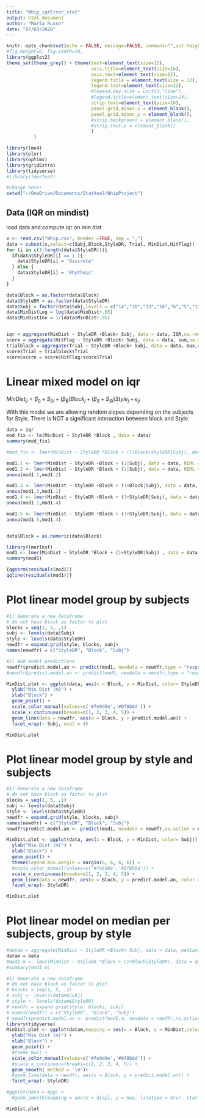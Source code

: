 ```yaml
---
title: "Whip_iqrError_stat"
output: html_document
author: "Marta Russo"
date: "07/03/2020"
---
```


```r
knitr::opts_chunk$set(echo = FALSE, message=FALSE, comment="",out.height='100%',  eval = TRUE, warning = FALSE)
#fig.height=6, fig.width=10, 
library(ggplot2)
theme_set(theme_grey() + theme(text=element_text(size=12), 
                               axis.title=element_text(size=16), 
                               axis.text=element_text(size=12),
                               legend.title = element_text(size = 12),
                               legend.text=element_text(size=12),
                               #legend.key.size = unit(3,"line"),
                               #legend.title=element_text(size=24),
                               strip.text=element_text(size=16),
                               panel.grid.minor.x = element_blank(),
                               panel.grid.minor.y = element_blank(),
                               #strip.background = element_blank(),
                               #strip.text.x = element_blank()
                               )
          )

library(lme4)
library(plyr)
library(optimx)
library(gridExtra)
library(tidyverse)
#library(lmerTest)

#change here!
setwd("~/OneDrive/Documents/StatAnal/WhipProject")


```


## Data (IQR on mindist)

load data and compute iqr on min dist

```r
x <- read.csv("Whip.csv", header =TRUE, sep = ",")
data = subset(x,select=c(Subj,Block,StyleDR, Trial, MinDist,HitFlag))
for (i in c(1:length(data$StyleDR))){
  if(data$StyleDR[i] == 1 ){
    data$StyleDR[i] = 'Discrete'
  } else {
    data$StyleDR[i] = 'Rhythmic'
  }
}

data$Block = as.factor(data$Block)
data$StyleDR = as.factor(data$StyleDR)
data$Subj = factor(data$Subj,levels = c("14","10","13","16","6","5","11","4","3","1","8","7","2","15","9","12"))
data$MinDistLog = log(data$MinDist+.05)
data$MinDistInv = 1/(data$MinDist+.05)


iqr = aggregate(MinDist ~ StyleDR +Block+ Subj, data = data, IQR,na.rm=TRUE) 
score = aggregate(HitFlag ~ StyleDR +Block+ Subj, data = data, sum,na.rm=TRUE) 
trialblock = aggregate(Trial ~ StyleDR +Block+ Subj, data = data, max,na.rm=TRUE) 
score$Trial = trialblock$Trial
score$score = score$HitFlag/score$Trial
```



# Linear mixed model on iqr

$MinDist_{ij} = \beta_0 + S_{0i}  + (\beta_{B} )Block_j + (\beta_{S} + S_{Si})Style_j +  \epsilon_{ij}$

With this model we are allowing random slopes depending on the subjects for Style.
There is NOT a significant interaction between block and Style.

```r
data = iqr
mod_fix <- lm(MinDist ~ StyleDR *Block , data = data)
summary(mod_fix)

#mod_fix <- lmer(MinDist ~ StyleDR *Block + (1+Block+StyleDR|Subj), data = data, REML = F)

mod1.1 <- lmer(MinDist ~ StyleDR +Block + (1|Subj), data = data, REML = F)
mod1.2 <- lmer(MinDist ~ StyleDR *Block + (1|Subj), data = data, REML = F)
anova(mod1.1,mod1.2)

mod1.3 <- lmer(MinDist ~ StyleDR +Block + (1+Block|Subj), data = data, REML = F)
anova(mod1.3,mod1.1)
mod1.4 <- lmer(MinDist ~ StyleDR +Block + (1+StyleDR|Subj), data = data, REML = F)
anova(mod1.1,mod1.4)

mod1.5 <- lmer(MinDist ~ StyleDR *Block + (1+StyleDR|Subj), data = data, REML = F)
anova(mod1.5,mod1.4)


data$Block = as.numeric(data$Block)

library(lmerTest)
mod1 <- lmer(MinDist ~ StyleDR *Block + (1+StyleDR|Subj) , data = data, REML = F)
summary(mod1)

{qqnorm(residuals(mod1))
qqline(residuals(mod1))}


```

# Plot linear model group by subjects

```r
#1) Generate a new dataframe
# do not have block as factor to plot
blocks = seq(1, 5, .1)
subj <- levels(data$Subj)
style <- levels(data$StyleDR)
newdfr = expand.grid(style, blocks, subj)
names(newdfr) = c("StyleDR", "Block", "Subj")

#2) Add model predictions
newdfr$predict.model.an <- predict(mod1, newdata = newdfr,type = "response",na.action = na.pass)
#newdfr$predict.model.an <- predict(mod3, newdata = newdfr,type = "response",na.action = na.pass)

MinDist.plot <- ggplot(data, aes(x = Block, y = MinDist, color= StyleDR)) +
  ylab("Min Dist (m)") +
  xlab("Block") +
  geom_point() +
  scale_color_manual(values=c('#fe9d0e','#0f8b8d')) +
  scale_x_continuous(breaks=c(1, 2, 3, 4, 5)) +
  geom_line(data = newdfr, aes(x = Block, y = predict.model.an)) +
  facet_wrap(~ Subj, ncol = 4)

MinDist.plot

```

# Plot linear model group by style and subjects

```r
#1) Generate a new dataframe
# do not have block as factor to plot
blocks = seq(1, 5, .1)
subj <- levels(data$Subj)
style <- levels(data$StyleDR)
newdfr = expand.grid(style, blocks, subj)
names(newdfr) = c("StyleDR", "Block", "Subj")
newdfr$predict.model.an <- predict(mod1, newdata = newdfr,na.action = na.pass)

MinDist.plot <- ggplot(data, aes(x = Block, y = MinDist, color= Subj)) +
  ylab("Min Dist (m)") +
  xlab("Block") +
  geom_point() +
  theme(legend.box.margin = margin(6, 6, 6, 6)) +
  #scale_color_manual(values=c('#fe9d0e','#0f8b8d')) +
  scale_x_continuous(breaks=c(1, 2, 3, 4, 5)) +
  geom_line(data = newdfr, aes(x = Block, y = predict.model.an, color = Subj)) +
  facet_wrap(~ StyleDR)

MinDist.plot

```

# Plot linear model on median per subjects, group by style 

```r
#datam = aggregate(MinDist ~ StyleDR +Block+ Subj, data = data, median)
datam = data
#mod1.m <- lmer(MinDist ~ StyleDR *Block + (1+Block|StyleDR), data = datam, REML = F)
#summary(mod1.m)

#1) Generate a new dataframe
# do not have block as factor to plot
# blocks = seq(1, 5, .1)
# subj <- levels(datam$Subj)
# style <- levels(datam$StyleDR)
# newdfr = expand.grid(style, blocks, subj)
# names(newdfr) = c("StyleDR", "Block", "Subj")
# newdfr$predict.model.an <- predict(mod1.m, newdata = newdfr,na.action = na.pass)
library(tidyverse)
MinDist.plot <- ggplot(datam,mapping = aes(x = Block, y = MinDist,color= StyleDR)) +
  ylab("Min Dist (m)") +
  xlab("Block") +
  geom_point() +
  #theme_bw() +
  scale_color_manual(values=c('#fe9d0e','#0f8b8d')) +
  #scale_x_continuous(breaks=c(1, 2, 3, 4, 5)) +
  geom_smooth( method = 'lm')+
  #geom_line(data = newdfr, aes(x = Block, y = predict.model.an)) +
  facet_wrap(~ StyleDR)

#ggplot(data = mpg) + 
  #geom_smooth(mapping = aes(x = displ, y = hwy, linetype = drv), stat = lm)

MinDist.plot

```

